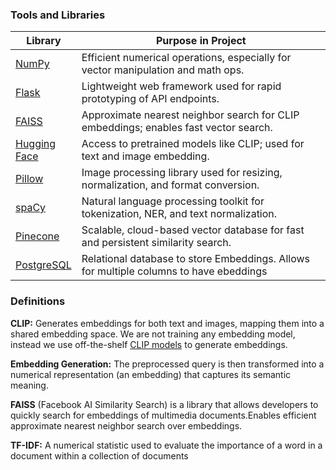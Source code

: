 ### Tools and Libraries
| Library       | Purpose in Project                                                                 |
|---------------|--------------------------------------------------------------------------------------|
| [NumPy](https://numpy.org/)  | Efficient numerical operations, especially for vector manipulation and math ops.    |
| [Flask](https://flask.palletsprojects.com/en/stable/)| Lightweight web framework used for rapid prototyping of API endpoints.              |
| [FAISS](https://github.com/facebookresearch/faiss) | Approximate nearest neighbor search for CLIP embeddings; enables fast vector search.|
| [Hugging Face](https://huggingface.co/)  | Access to pretrained models like CLIP; used for text and image embedding.           |
| [Pillow](https://pillow.readthedocs.io/en/stable/) | Image processing library used for resizing, normalization, and format conversion.   |
| [spaCy](https://spacy.io/)   | Natural language processing toolkit for tokenization, NER, and text normalization.  |
| [Pinecone](https://www.pinecone.io/)      | Scalable, cloud-based vector database for fast and persistent similarity search.    |
| [PostgreSQL](https://www.postgresql.org/)    | Relational database to store Embeddings. Allows for multiple columns to have ebeddings|


### Definitions
**CLIP:** Generates embeddings for both text and images, mapping them into a shared embedding space. We are not training any embedding model, instead we use off-the-shelf [CLIP models](https://huggingface.co/docs/transformers/en/model_doc/clip) to generate embeddings.

**Embedding Generation:** The preprocessed query is then transformed into a numerical representation (an embedding) that captures its semantic meaning.

**FAISS** (Facebook AI Similarity Search) is a library that allows developers to quickly search for embeddings of multimedia documents.Enables efficient approximate nearest neighbor search over embeddings.

**TF-IDF:** A numerical statistic used to evaluate the importance of a word in a document within a collection of documents